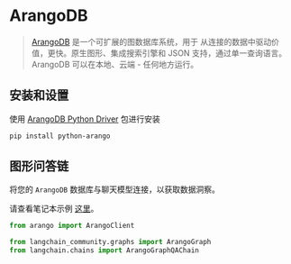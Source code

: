 # ArangoDB

> [ArangoDB](https://github.com/arangodb/arangodb) 是一个可扩展的图数据库系统，用于
> 从连接的数据中驱动价值，更快。原生图形、集成搜索引擎和 JSON 支持，通过单一查询语言。ArangoDB 可以在本地、云端 - 任何地方运行。

## 安装和设置

使用 [ArangoDB Python Driver](https://github.com/ArangoDB-Community/python-arango) 包进行安装

```bash
pip install python-arango
```

## 图形问答链

将您的 `ArangoDB` 数据库与聊天模型连接，以获取数据洞察。

请查看笔记本示例 [这里](/docs/integrations/graphs/arangodb)。

```python
from arango import ArangoClient

from langchain_community.graphs import ArangoGraph
from langchain.chains import ArangoGraphQAChain
```
